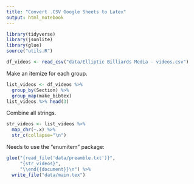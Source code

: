 ```yaml
---
title: "Convert .CSV Google Sheets to Latex"
output: html_notebook
---
```


```r
library(tidyverse)
library(jsonlite)
library(glue)
source("utils.R")
```


```r
df_videos <- read_csv("data/Elliptic Billiards Media - videos.csv")
```

Make an itemize for each group.

```r
list_videos <- df_videos %>%
  group_by(Section) %>%
  group_map(make_bibtex)
list_videos %>% head(3)
```

Combine all strings.

```r
str_videos <- list_videos %>%
  map_chr(~.x) %>%
  str_c(collapse="\n")
```

Needs to use the "enumitem" package:

```r
glue("{read_file('data/preamble.txt')}",
     "{str_videos}",
     "\\end{{document}}\n") %>%
  write_file("data/main.tex")
```



